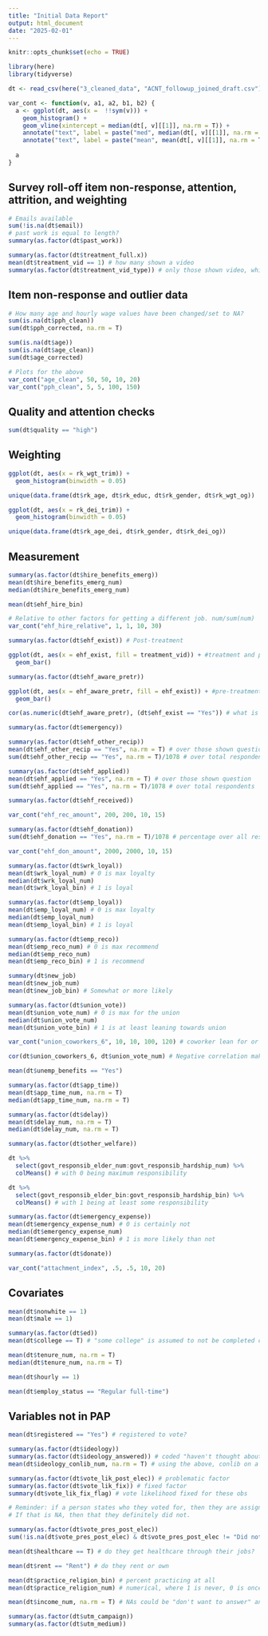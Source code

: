 ```yaml
---
title: "Initial Data Report"
output: html_document
date: "2025-02-01"
---
```


```r
knitr::opts_chunk$set(echo = TRUE)

library(here)
library(tidyverse)

dt <- read_csv(here("3_cleaned_data", "ACNT_followup_joined_draft.csv"))

var_cont <- function(v, a1, a2, b1, b2) {
  a <- ggplot(dt, aes(x =  !!sym(v))) +
    geom_histogram() +
    geom_vline(xintercept = median(dt[, v][[1]], na.rm = T)) +
    annotate("text", label = paste("med", median(dt[, v][[1]], na.rm = T)), x = a1, y = b1) +
    annotate("text", label = paste("mean", mean(dt[, v][[1]], na.rm = T)), x = a2, y = b2)
  
  a
}
```

## Survey roll-off item non-response, attention, attrition, and weighting

```r
# Emails available
sum(!is.na(dt$email))
# past work is equal to length?
summary(as.factor(dt$past_work))
```
```r
summary(as.factor(dt$treatment_full.x))
mean(dt$treatment_vid == 1) # how many shown a video
summary(as.factor(dt$treatment_vid_type)) # only those shown video, which one?
```



## Item non-response and outlier data

```r
# How many age and hourly wage values have been changed/set to NA?
sum(is.na(dt$pph_clean))
sum(dt$pph_corrected, na.rm = T)

sum(is.na(dt$age))
sum(is.na(dt$age_clean))
sum(dt$age_corrected)

# Plots for the above
var_cont("age_clean", 50, 50, 10, 20)
var_cont("pph_clean", 5, 5, 100, 150)
```

## Quality and attention checks

```r
sum(dt$quality == "high")
```
## Weighting

```r
ggplot(dt, aes(x = rk_wgt_trim)) +
  geom_histogram(binwidth = 0.05)

unique(data.frame(dt$rk_age, dt$rk_educ, dt$rk_gender, dt$rk_wgt_og))

ggplot(dt, aes(x = rk_dei_trim)) +
  geom_histogram(binwidth = 0.05)

unique(data.frame(dt$rk_age_dei, dt$rk_gender, dt$rk_dei_og))
```

## Measurement

```r
summary(as.factor(dt$hire_benefits_emerg))
mean(dt$hire_benefits_emerg_num)
median(dt$hire_benefits_emerg_num)

mean(dt$ehf_hire_bin)

# Relative to other factors for getting a different job. num/sum(num)
var_cont("ehf_hire_relative", 1, 1, 10, 30)
```
```r
summary(as.factor(dt$ehf_exist)) # Post-treatment

ggplot(dt, aes(x = ehf_exist, fill = treatment_vid)) + #treatment and post-treatment ehf existance
  geom_bar()
```

```r
summary(as.factor(dt$ehf_aware_pretr))

ggplot(dt, aes(x = ehf_aware_pretr, fill = ehf_exist)) + #pre-treatment and post-treatment ehf existance
  geom_bar()

cor(as.numeric(dt$ehf_aware_pretr), (dt$ehf_exist == "Yes")) # what is the correlation between knowing pre-treatment and post-treatment?
```
```r
summary(as.factor(dt$emergency))
```
```r
summary(as.factor(dt$ehf_other_recip))
mean(dt$ehf_other_recip == "Yes", na.rm = T) # over those shown question
sum(dt$ehf_other_recip == "Yes", na.rm = T)/1078 # over total respondents
```
```r
summary(as.factor(dt$ehf_applied))
mean(dt$ehf_applied == "Yes", na.rm = T) # over those shown question
sum(dt$ehf_applied == "Yes", na.rm = T)/1078 # over total respondents
```
```r
summary(as.factor(dt$ehf_received))

var_cont("ehf_rec_amount", 200, 200, 10, 15)
```
```r
summary(as.factor(dt$ehf_donation))
sum(dt$ehf_donation == "Yes", na.rm = T)/1078 # percentage over all respondents

var_cont("ehf_don_amount", 2000, 2000, 10, 15)
```
```r
summary(as.factor(dt$wrk_loyal))
mean(dt$wrk_loyal_num) # 0 is max loyalty
median(dt$wrk_loyal_num)
mean(dt$wrk_loyal_bin) # 1 is loyal

summary(as.factor(dt$emp_loyal))
mean(dt$emp_loyal_num) # 0 is max loyalty
median(dt$emp_loyal_num)
mean(dt$emp_loyal_bin) # 1 is loyal
```
```r
summary(as.factor(dt$emp_reco))
mean(dt$emp_reco_num) # 0 is max recommend
median(dt$emp_reco_num)
mean(dt$emp_reco_bin) # 1 is recommend

summary(dt$new_job)
mean(dt$new_job_num)
mean(dt$new_job_bin) # Somewhat or more likely
```
```r
summary(as.factor(dt$union_vote))
mean(dt$union_vote_num) # 0 is max for the union
median(dt$union_vote_num)
mean(dt$union_vote_bin) # 1 is at least leaning towards union

var_cont("union_coworkers_6", 10, 10, 100, 120) # coworker lean for or against union

cor(dt$union_coworkers_6, dt$union_vote_num) # Negative correlation makes sense, since 0 is max for the union
```
```r
mean(dt$unemp_benefits == "Yes")

summary(as.factor(dt$app_time))
mean(dt$app_time_num, na.rm = T)
median(dt$app_time_num, na.rm = T)

summary(as.factor(dt$delay))
mean(dt$delay_num, na.rm = T)
median(dt$delay_num, na.rm = T)

summary(as.factor(dt$other_welfare))
```
```r
dt %>%
  select(govt_responsib_elder_num:govt_responsib_hardship_num) %>%
  colMeans() # with 0 being maximum responsibility

dt %>%
  select(govt_responsib_elder_bin:govt_responsib_hardship_bin) %>%
  colMeans() # with 1 being at least some responsibility

```

```r
summary(as.factor(dt$emergency_expense))
mean(dt$emergency_expense_num) # 0 is certainly not
median(dt$emergency_expense_num)
mean(dt$emergency_expense_bin) # 1 is more likely than not
```
```r
summary(as.factor(dt$donate))
```
```r
var_cont("attachment_index", .5, .5, 10, 20)
```
## Covariates

```r
mean(dt$nonwhite == 1)
mean(dt$male == 1)
```
```r
summary(as.factor(dt$ed))
mean(dt$college == T) # "some college" is assumed to not be completed college
```
```r
mean(dt$tenure_num, na.rm = T)
median(dt$tenure_num, na.rm = T)
```
```r
mean(dt$hourly == 1)
```
```r
mean(dt$employ_status == "Regular full-time")
```
## Variables not in PAP

```r
mean(dt$registered == "Yes") # registered to vote?

summary(as.factor(dt$ideology))
summary(as.factor(dt$ideology_answered)) # coded "haven't thought about it" as NA
mean(dt$ideology_conlib_num, na.rm = T) # using the above, conlib on a numerical scale. From 0 lib to 1 con

summary(as.factor(dt$vote_lik_post_elec)) # problematic factor
summary(as.factor(dt$vote_lik_fix)) # fixed factor
summary(dt$vote_lik_fix_flag) # vote likelihood fixed for these obs

# Reminder: if a person states who they voted for, then they are assigned that they definitely voted.
# If that is NA, then that they definitely did not.

summary(as.factor(dt$vote_pres_post_elec))
sum(!is.na(dt$vote_pres_post_elec) & dt$vote_pres_post_elec != "Did not vote for President")/1078 # turnout
```
```r
mean(dt$healthcare == T) # do they get healthcare through their jobs?
```
```r
mean(dt$rent == "Rent") # do they rent or own

mean(dt$practice_religion_bin) # percent practicing at all
mean(dt$practice_religion_num) # numerical, where 1 is never, 0 is once a week

mean(dt$income_num, na.rm = T) # NAs could be "don't want to answer" answers.
```
```r
summary(as.factor(dt$utm_campaign))
summary(as.factor(dt$utm_medium))
```


